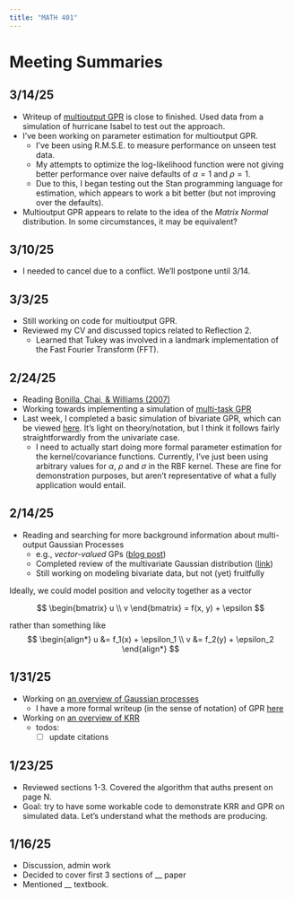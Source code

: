 ```yaml
---
title: "MATH 401"
---
```


# Meeting Summaries

## 3/14/25

- Writeup of [multioutput GPR](/gaussian_processes/multioutput/index.qmd) is close to finished. Used data from a simulation of hurricane Isabel to test out the approach.
- I've been working on parameter estimation for multioutput GPR.
  - I've been using R.M.S.E. to measure performance on unseen test data.
  - My attempts to optimize the log-likelihood function were not giving better performance over naive defaults of $\alpha = 1$ and $\rho = 1$.
  - Due to this, I began testing out the Stan programming language for estimation, which appears to work a bit better (but not improving over the defaults).
- Multioutput GPR appears to relate to the idea of the *Matrix Normal* distribution. In some circumstances, it may be equivalent?

## 3/10/25

- I needed to cancel due to a conflict. We'll postpone until 3/14.

## 3/3/25

- Still working on code for multioutput GPR.
- Reviewed my CV and discussed topics related to Reflection 2.
  - Learned that Tukey was involved in a landmark implementation of the Fast Fourier Transform (FFT).

## 2/24/25

- Reading [Bonilla, Chai, & Williams (2007)](https://proceedings.neurips.cc/paper_files/paper/2007/file/66368270ffd51418ec58bd793f2d9b1b-Paper.pdf)
- Working towards implementing a simulation of [multi-task GPR](/gaussian_processes/multioutput/index.qmd)
- Last week, I completed a basic simulation of bivariate GPR, which can be viewed [here](/gaussian_processes/bivariate_case/index.qmd). It's light on theory/notation, but I think it follows fairly straightforwardly from the univariate case.
  - I need to actually start doing more formal parameter estimation for the kernel/covariance functions. Currently, I've just been using arbitrary values for $\alpha$, $\rho$ and $\sigma$ in the RBF kernel. These are fine for demonstration purposes, but aren't representative of what a fully application would entail.

## 2/14/25

- Reading and searching for more background information about multi-output Gaussian Processes
  - e.g., *vector-valued* GPs ([blog post](https://invenia.github.io/blog/2021/02/19/OILMM-pt1/))
  - Completed review of the multivariate Gaussian distribution ([link](./gaussian_processes/mvnorm/index.qmd))
  - Still working on modeling bivariate data, but not (yet) fruitfully

Ideally, we could model position and velocity together as a vector

$$
\begin{bmatrix} u \\ v \end{bmatrix} = f(x, y) + \epsilon
$$

rather than something like
$$
\begin{align*}
u &= f_1(x) + \epsilon_1 \\
v &= f_2(y) + \epsilon_2
\end{align*}
$$

## 1/31/25

- Working on [an overview of Gaussian processes](/gaussian_processes/index.qmd)
  - I have a more formal writeup (in the sense of notation) of GPR [here](/gaussian_processes/v2.qmd)
- Working on [an overview of KRR](/krr/index.qmd)
    - todos:
        - [ ] update citations

## 1/23/25

- Reviewed sections 1-3. Covered the algorithm that auths present on page N.
- Goal: try to have some workable code to demonstrate KRR and GPR on simulated data. Let's understand what the methods are producing.

## 1/16/25

- Discussion, admin work
- Decided to cover first 3 sections of __ paper
- Mentioned __ textbook.

